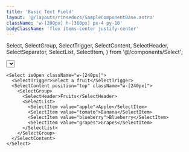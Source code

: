 ```yaml
---
title: 'Basic Text Field'
layout: '@/layouts/rinsedocs/SampleComponentBase.astro'
className: 'w-[200px] h-[360px] px-4 py-10'
bodyClassName: 'flex items-center justify-center'
---
```


  Select,
  SelectGroup,
  SelectTrigger,
  SelectContent,
  SelectHeader,
  SelectSeparator,
  SelectList,
  SelectItem,
} from '@/components/Select';

<Select isOpen selectedItem="blue">
  <SelectTrigger>Select mode</SelectTrigger>
  <SelectContent className="w-[160px]">
    <SelectGroup>
      <SelectHeader>Choose a theme</SelectHeader>
      <SelectList>
        <SelectItem value="red">
          <div class="flex items-center gap-2">
            <div class="size-3.5 rounded-full border border-white bg-red-500 shadow-md"></div>
            Red
          </div>
        </SelectItem>
        <SelectItem value="orange">
          <div class="flex items-center gap-2">
            <div class="size-3.5 rounded-full border border-white bg-orange-500 shadow-md"></div>
            Orange
          </div>
        </SelectItem>
        <SelectItem value="yellow">
          <div class="flex items-center gap-2">
            <div class="size-3.5 rounded-full border border-white bg-yellow-500 shadow-md"></div>
            Yellow
          </div>
        </SelectItem>
        <SelectItem value="green">
          <div class="flex items-center gap-2">
            <div class="size-3.5 rounded-full border border-white bg-green-500 shadow-md"></div>
            Green
          </div>
        </SelectItem>
        <SelectItem value="blue">
          <div class="flex items-center gap-2">
            <div class="size-3.5 rounded-full border border-white bg-blue-500 shadow-md"></div>
            Blue
          </div>
        </SelectItem>
        <SelectItem value="purple">
          <div class="flex items-center gap-2">
            <div class="size-3.5 rounded-full border border-white bg-purple-500 shadow-md"></div>
            Purple
          </div>
        </SelectItem>
      </SelectList>
    </SelectGroup>
  </SelectContent>
</Select>

```mdx
<Select isOpen className="w-[240px]">
  <SelectTrigger>Select a fruit</SelectTrigger>
  <SelectContent position="top" className="w-[240px]">
    <SelectGroup>
      <SelectHeader>Fruits</SelectHeader>
      <SelectList>
        <SelectItem value="apple">Apple</SelectItem>
        <SelectItem value="tomato">Banana</SelectItem>
        <SelectItem value="blueberry">Blueberry</SelectItem>
        <SelectItem value="grapes">Grapes</SelectItem>
      </SelectList>
    </SelectGroup>
  </SelectContent>
</Select>
```
